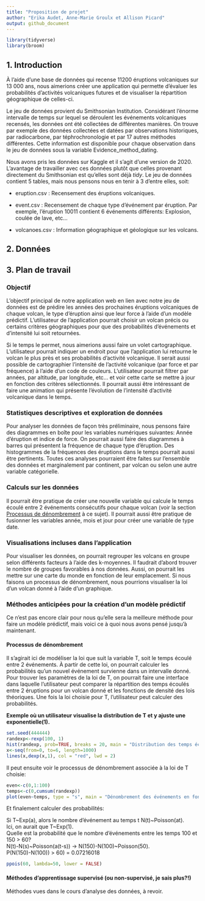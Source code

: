 ```yaml
---
title: "Proposition de projet"
author: "Erika Audet, Anne-Marie Groulx et Allison Picard"
output: github_document
---
```


```r
library(tidyverse)
library(broom)
```

## 1. Introduction

À l’aide d’une base de données qui recense 11200 éruptions volcaniques sur 13 000 ans, nous aimerions créer une application qui permette d’évaluer les probabilités d’activités volcaniques futures et de visualiser la répartition géographique de celles-ci. 

Le jeu de données provient du Smithsonian Institution. Considérant l’énorme intervalle de temps sur lequel se déroulent les événements volcaniques recensés, les données ont été collectées de différentes manières. On trouve par exemple des données collectées et datées par observations historiques, par radiocarbone, par téphrochronologie et par 17 autres méthodes différentes. Cette information est disponible pour chaque observation dans le jeu de données sous la variable Evidence_method_dating. 

Nous avons pris les données sur Kaggle et il s’agit d’une version de 2020. L’avantage de travailler avec ces données plutôt que celles provenant directement du Smithsonian est qu’elles sont déjà *tidy*. Le jeu de données contient 5 tables, mais nous pensons nous en tenir à 3 d’entre elles, soit: 

- eruption.csv : Recensement des éruptions volcaniques. 
- event.csv : Recensement de chaque type d'événement par éruption. Par exemple, l'éruption 10011 contient 6 événements différents: Explosion, coulée de lave, etc...

- volcanoes.csv : Information géographique et géologique sur les volcans. 

## 2. Données



## 3. Plan de travail

### Objectif

L’objectif principal de notre application web en lien avec notre jeu de données est de prédire les années des prochaines éruptions volcaniques de chaque volcan, le type d’éruption ainsi que leur force à l’aide d’un modèle prédictif. L’utilisateur de l’application pourrait choisir un volcan précis ou certains critères géographiques pour que des probabilités d’événements et d’intensité lui soit retournées. 

Si le temps le permet, nous aimerions aussi faire un volet cartographique. L’utilisateur pourrait indiquer un endroit pour que l’application lui retourne le volcan le plus près et ses probabilités d’activité volcanique. Il serait aussi possible de cartographier l’intensité de l’activité volcanique (par force et par fréquence) à l’aide d’un code de couleurs. L’utilisateur pourrait filtrer par années, par altitude, par longitude, etc... et voir cette carte se mettre à jour en fonction des critères sélectionnés. Il pourrait aussi être intéressant de faire une animation qui présente l’évolution de l’intensité d’activité volcanique dans le temps. 

### Statistiques descriptives et exploration de données
Pour analyser les données de façon très préliminaire, nous pensons faire des diagrammes en boîte pour les variables numériques suivantes: Année d'éruption et indice de force. On pourrait aussi faire des diagrammes à barres qui présentent la fréquence de chaque type d'éruption. Des histogrammes de la fréquences des éruptions dans le temps pourrait aussi être pertinents. Toutes ces analyses pourraient être faites sur l'ensemble des données et marginalement par continent, par volcan ou selon une autre variable catégorielle.

### Calculs sur les données
Il pourrait être pratique de créer une nouvelle variable qui calcule le temps écoulé entre 2 événements consécutifs pour chaque volcan (voir la section [Processus de dénombrement] à ce sujet). Il pourrait aussi être pratique de fusionner les variables année, mois et jour pour créer une variable de type date.

### Visualisations incluses dans l'application
Pour visualiser les données, on pourrait regrouper les volcans en groupe selon différents facteurs à l’aide des k-moyennes. Il faudrait d’abord trouver le nombre de groupes favorables à nos données. Aussi, on pourrait les mettre sur une carte du monde en fonction de leur emplacement. Si nous faisons un processus de dénombrement, nous pourrions visualiser la loi d’un volcan donné à l’aide d’un graphique. 

### Méthodes anticipées pour la création d'un modèle prédictif
Ce n’est pas encore clair pour nous qu’elle sera la meilleure méthode pour faire un modèle prédictif, mais voici ce à quoi nous avons pensé jusqu’à maintenant. 

#### Processus de dénombrement 
Il s’agirait ici de modéliser la loi que suit la variable T, soit le temps écoulé entre 2 événements. À partir de cette loi, on pourrait calculer les probabilités qu’un nouvel événement survienne dans un intervalle donné. Pour trouver les paramètres de la loi de T, on pourrait faire une interface dans laquelle l’utilisateur peut comparer la répartition des temps écoulés entre 2 éruptions pour un volcan donné et les fonctions de densité des lois théoriques. Une fois la loi choisie pour T, l’utilisateur peut calculer des probabilités.

**Exemple où un utilisateur visualise la distribution de T et y ajuste une exponentielle(1).**
```r
set.seed(444444)
randexp<-rexp(100, 1)
hist(randexp, prob=TRUE, breaks = 20, main = "Distribution des temps écoulés entre 2 événements", xlab="Temps écoulé entre 2 événements", ylab="Proportion")
x<-seq(from=0, to=6, length=1000)
lines(x,dexp(x,1), col = "red", lwd = 2)

```


Il peut ensuite voir le processus de dénombrement associée à la loi de T choisie:
```r

even<-c(0,1:100)
temps<-c(0,cumsum(randexp))
plot(even~temps, type = "s", main = "Dénombrement des événements en fonction du temps écoulé", xlab="Temps écoulé", ylab="Nombre d'événements")

```

Et finalement calculer des probabilités:

Si T\~Exp(a), alors le nombre d'événement au temps t N(t)\~Poisson(at). \
Ici, on aurait que T\~Exp(1).\
Quelle est la probabilité que le nombre d'événements entre les temps 100 et 150 > 60? \
N(t)-N(s)\~Poisson(a(t-s)) -> N(150)-N(100)\~Poisson(50).\
P(N(150)-N(100)) > 60) = 0.07216018 \

```r
ppois(60, lambda=50, lower = FALSE)
```

#### Méthodes d'apprentissage supervisé (ou non-supervisé, je sais plus?!)
Méthodes vues dans le cours d'analyse des données, à revoir.